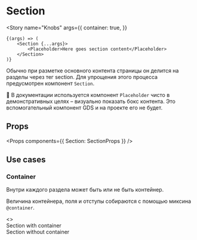 

<Meta title="Components / Scss / Helpers / Section" component={Section} />

# Section

<Story
    name="Knobs"
    args={{
        container: true,
    }}
>
    {(args) => (
        <Section {...args}>
            <Placeholder>Here goes section content</Placeholder>
        </Section>
    )}
</Story>

Обычно при разметке основного контента страницы он делится на разделы через тег section. Для упрощения этого процесса предусмотрен компонент `Section`.

💬 В документации используется компонент `Placeholder` чисто в демонстративных целях – визуально показать бокс контента. Это вспомогательный компонент GDS и на проекте его не будет.

## Props

<Props components={{ Section: SectionProps }} />

## Use cases

### Container

Внутри каждого раздела может быть или не быть контейнер.

Величина контейнера, поля и отступы собираются с помощью миксина `@container`.

<Preview>
    <Story name="Container">
        <>
            <Section style={{ marginBottom: scale(2) }}>
                <Placeholder>Section with container</Placeholder>
            </Section>
            <Section container={false}>
                <Placeholder>Section without container</Placeholder>
            </Section>
        </>
    </Story>
</Preview>
